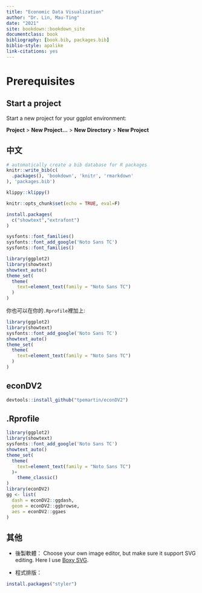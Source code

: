 ```yaml
--- 
title: "Economic Data Visualization"
author: "Dr. Lin, Mau-Ting"
date: "2021"
site: bookdown::bookdown_site
documentclass: book
bibliography: [book.bib, packages.bib]
biblio-style: apalike
link-citations: yes
---
```




# Prerequisites

## Start a project

Start a new project for your ggplot environment:

**Project** > **New Project...** > **New Directory** > **New Project**

## 中文

```r
# automatically create a bib database for R packages
knitr::write_bib(c(
  .packages(), 'bookdown', 'knitr', 'rmarkdown'
), 'packages.bib')
```

```r
klippy::klippy()
```


```r
knitr::opts_chunk$set(echo = TRUE, eval=F)
```


```r
install.packages(
  c("showtext","extrafont")
)
```

```r
sysfonts::font_families()
sysfonts::font_add_google('Noto Sans TC')
sysfonts::font_families()
```

```r
library(ggplot2)
library(showtext)
showtext_auto()
theme_set(
  theme(
    text=element_text(family = "Noto Sans TC")
  ) 
)
```

<div class="alert alert-info">
你也可以在你的`.Rprofile`裡加上:
```r
library(ggplot2)
library(showtext)
sysfonts::font_add_google('Noto Sans TC')
showtext_auto()
theme_set(
  theme(
    text=element_text(family = "Noto Sans TC")
  ) 
)
```
</div>

## econDV2

```r
devtools::install_github("tpemartin/econDV2")
```


## .Rprofile

```r
library(ggplot2)
library(showtext)
sysfonts::font_add_google('Noto Sans TC')
showtext_auto()
theme_set(
  theme(
    text=element_text(family = "Noto Sans TC")
  )+
    theme_classic()
)
library(econDV2)
gg <- list(
  dash = econDV2::ggdash,
  geom = econDV2::ggbrowse,
  aes = econDV2::ggaes
)

```

## 其他{#otherSoftware}

<div class="alert alert-info">
  
  * 後製軟體： Choose your own image editor, but make sure it support SVG editing. Here I use [Boxy SVG](https://boxy-svg.com/).
  
  * 程式排版：
```r
install.packages("styler")
```
  

</div>


